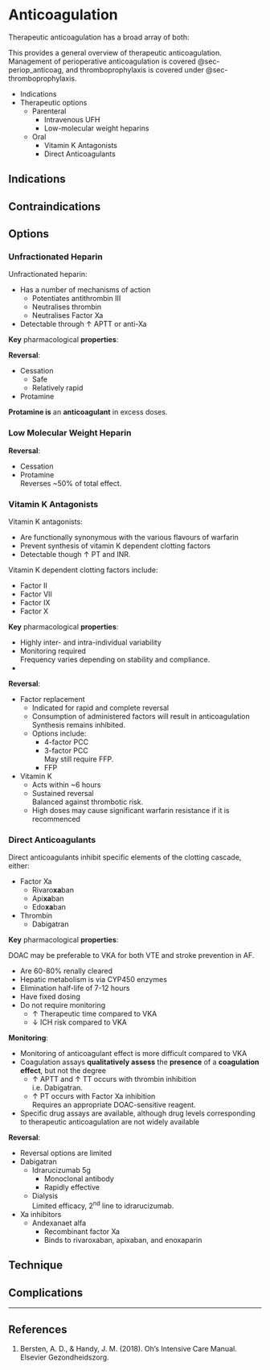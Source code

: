 # Anticoagulation

Therapeutic anticoagulation has a broad array of both:

:::column-margin
This provides a general overview of therapeutic anticoagulation. Management of perioperative anticoagulation is covered @sec-periop_anticoag, and thromboprophylaxis is covered under @sec-thromboprophylaxis.
:::

* Indications
* Therapeutic options
	* Parenteral
		* Intravenous UFH
		* Low-molecular weight heparins
	* Oral
		* Vitamin K Antagonists
		* Direct Anticoagulants


## Indications

## Contraindications

## Options

### Unfractionated Heparin

Unfractionated heparin:

* Has a number of mechanisms of action
	* Potentiates antithrombin III
	* Neutralises thrombin
	* Neutralises Factor Xa
* Detectable through ↑ APTT or anti-Xa


**Key** pharmacological **properties**:


**Reversal**:

* Cessation
	* Safe
	* Relatively rapid
* Protamine

:::column-margin
**Protamine is** an **anticoagulant** in excess doses.
:::

### Low Molecular Weight Heparin

**Reversal**:

* Cessation
* Protamine\
Reverses ~50% of total effect.


### Vitamin K Antagonists

Vitamin K antagonists:

* Are functionally synonymous with the various flavours of warfarin
* Prevent synthesis of vitamin K dependent clotting factors
* Detectable though ↑ PT and INR.

:::column-margin
Vitamin K dependent clotting factors include:

* Factor II
* Factor VII
* Factor IX
* Factor X
:::


**Key** pharmacological **properties**:

* Highly inter- and intra-individual variability
* Monitoring required\
Frequency varies depending on stability and compliance.
* 


**Reversal**:

* Factor replacement\
	* Indicated for rapid and complete reversal
	* Consumption of administered factors will result in anticoagulation\
	Synthesis remains inhibited.
	* Options include:
		* 4-factor PCC
		* 3-factor PCC\
		May still require FFP.
		* FFP
* Vitamin K
	* Acts within ~6 hours
	* Sustained reversal\
	Balanced against thrombotic risk.
	* High doses may cause significant warfarin resistance if it is recommenced


### Direct Anticoagulants

Direct anticoagulants inhibit specific elements of the clotting cascade, either:

* Factor Xa
	* Rivaro**xa**ban
	* Api**xa**ban
	* Edo**xa**ban
* Thrombin
	* Dabigatran


**Key** pharmacological **properties**:

:::column-margin
DOAC may be preferable to VKA for both VTE and stroke prevention in AF.
:::

* Are 60-80% renally cleared
* Hepatic metabolism is via CYP450 enzymes
* Elimination half-life of 7-12 hours
* Have fixed dosing
* Do not require monitoring
	* ↑ Therapeutic time compared to VKA
	* ↓ ICH risk compared to VKA


**Monitoring**:

* Monitoring of anticoagulant effect is more difficult compared to VKA
* Coagulation assays **qualitatively assess** the **presence** of a **coagulation effect**, but not the degree
	* ↑ APTT and ↑ TT occurs with thrombin inhibition\
	i.e. Dabigatran.
	* ↑ PT occurs with Factor Xa inhibition\
	Requires an appropriate DOAC-sensitive reagent.
* Specific drug assays are available, although drug levels corresponding to therapeutic anticoagulation are not widely available


**Reversal**:

* Reversal options are limited
* Dabigatran
	* Idrarucizumab 5g
		* Monoclonal antibody
		* Rapidly effective
	* Dialysis\
	Limited efficacy, 2^nd^ line to idrarucizumab.
* Xa inhibitors
	* Andexanaet alfa
		* Recombinant factor Xa
		* Binds to rivaroxaban, apixaban, and enoxaparin


## Technique

## Complications


---

## References

1. Bersten, A. D., & Handy, J. M. (2018). Oh’s Intensive Care Manual. Elsevier Gezondheidszorg.